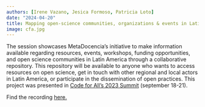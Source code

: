 ```yaml
---
authors: [Irene Vazano, Jesica Formoso, Patricia Loto]
date: "2024-04-20"
title: Mapping open-science communities, organizations & events in Latin America (Lightning Talk)
image: cfa.jpg
---
```


The session showcases MetaDocencia's initiative to make information available regarding resources, events, workshops, funding opportunities, and open science communities in Latin America through a collaborative repository. This repository will be available to anyone who wants to access resources on open science, get in touch with other regional and local actors in Latin America, or participate in the dissemination of open practices. This project was presented in [Code for All's 2023 Summit](https://codeforall.org/summit-2023) (september 18-21). 

Find the recording [here.](https://youtu.be/NBo4AUAVu8g?si=sRLo2TtMtkn9fhDJ)
